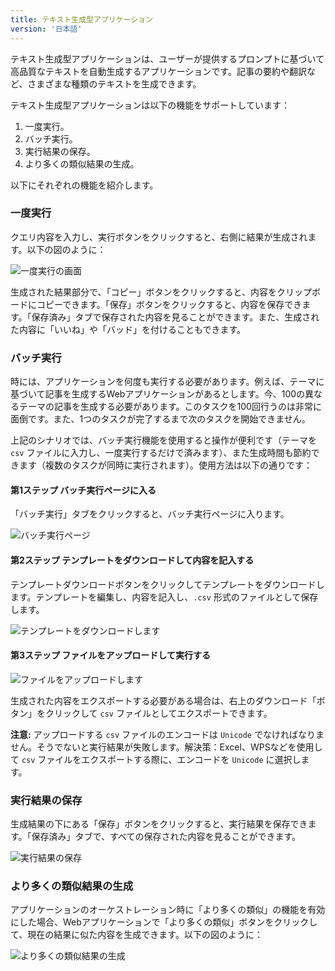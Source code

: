 ```yaml
---
title: テキスト生成型アプリケーション
version: '日本語'
---
```


テキスト生成型アプリケーションは、ユーザーが提供するプロンプトに基づいて高品質なテキストを自動生成するアプリケーションです。記事の要約や翻訳など、さまざまな種類のテキストを生成できます。

テキスト生成型アプリケーションは以下の機能をサポートしています：

1. 一度実行。
2. バッチ実行。
3. 実行結果の保存。
4. より多くの類似結果の生成。

以下にそれぞれの機能を紹介します。

### 一度実行

クエリ内容を入力し、実行ボタンをクリックすると、右側に結果が生成されます。以下の図のように：

<Frame caption="一度実行の画面">
  <img src="/ja-jp/.gitbook/assets/image (58) (1).png" alt="一度実行の画面" />
</Frame>

生成された結果部分で、「コピー」ボタンをクリックすると、内容をクリップボードにコピーできます。「保存」ボタンをクリックすると、内容を保存できます。「保存済み」タブで保存された内容を見ることができます。また、生成された内容に「いいね」や「バッド」を付けることもできます。

### バッチ実行

時には、アプリケーションを何度も実行する必要があります。例えば、テーマに基づいて記事を生成するWebアプリケーションがあるとします。今、100の異なるテーマの記事を生成する必要があります。このタスクを100回行うのは非常に面倒です。また、1つのタスクが完了するまで次のタスクを開始できません。

上記のシナリオでは、バッチ実行機能を使用すると操作が便利です（テーマを `csv` ファイルに入力し、一度実行するだけで済みます）、また生成時間も節約できます（複数のタスクが同時に実行されます）。使用方法は以下の通りです：

#### 第1ステップ バッチ実行ページに入る

「バッチ実行」タブをクリックすると、バッチ実行ページに入ります。

<Frame caption="バッチ実行ページ">
  <img src="/ja-jp/user-guide/.gitbook/assets/image (73) (1).png" alt="バッチ実行ページ" />
</Frame>

#### 第2ステップ テンプレートをダウンロードして内容を記入する

テンプレートダウンロードボタンをクリックしてテンプレートをダウンロードします。テンプレートを編集し、内容を記入し、`.csv` 形式のファイルとして保存します。

<Frame caption="テンプレートをダウンロードする">
  <img src="/ja-jp/user-guide/.gitbook/assets/image (36) (1).png" alt="テンプレートをダウンロードします" />
</Frame>

#### 第3ステップ ファイルをアップロードして実行する

<Frame caption="ファイルをアップロードする">
  <img src="/ja-jp/user-guide/.gitbook/assets/image (70) (1).png" alt="ファイルをアップロードします" />
</Frame>

生成された内容をエクスポートする必要がある場合は、右上のダウンロード「ボタン」をクリックして `csv` ファイルとしてエクスポートできます。

**注意:** アップロードする `csv` ファイルのエンコードは `Unicode` でなければなりません。そうでないと実行結果が失敗します。解決策：Excel、WPSなどを使用して `csv` ファイルをエクスポートする際に、エンコードを `Unicode` に選択します。

### 実行結果の保存

生成結果の下にある「保存」ボタンをクリックすると、実行結果を保存できます。「保存済み」タブで、すべての保存された内容を見ることができます。

<Frame caption="実行結果の保存">
  <img src="/ja-jp/user-guide/.gitbook/assets/image (57) (1).png" alt="実行結果の保存" />
</Frame>

### より多くの類似結果の生成

アプリケーションのオーケストレーション時に「より多くの類似」の機能を有効にした場合、Webアプリケーションで「より多くの類似」ボタンをクリックして、現在の結果に似た内容を生成できます。以下の図のように：

<Frame caption="より多くの類似結果の生成">
  <img src="/ja-jp/user-guide/.gitbook/assets/image (39) (1).png" alt="より多くの類似結果の生成" />
</Frame>
